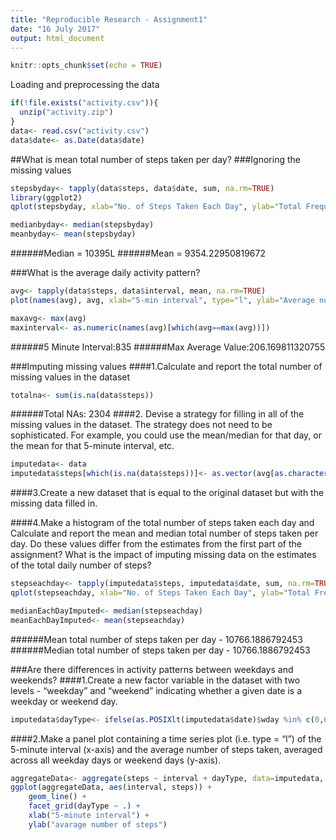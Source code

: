 ---
title: "Reproducible Research - Assignment1"
date: "16 July 2017"
output: html_document
---

```{r setup, include=FALSE}
knitr::opts_chunk$set(echo = TRUE)
```
Loading and preprocessing the data
```{r}
if(!file.exists("activity.csv")){
  unzip("activity.zip")
}
data<- read.csv("activity.csv")
data$date<- as.Date(data$date)
```
##What is mean total number of steps taken per day?
###Ignoring the missing values
```{r}
stepsbyday<- tapply(data$steps, data$date, sum, na.rm=TRUE)
library(ggplot2)
qplot(stepsbyday, xlab="No. of Steps Taken Each Day", ylab="Total Frequency", binwidth=500)

```
```{r}
medianbyday<- median(stepsbyday)
meanbyday<- mean(stepsbyday)
```
######Median = 10395L
######Mean = 9354.22950819672

###What is the average daily activity pattern?
```{r}
avg<- tapply(data$steps, data$interval, mean, na.rm=TRUE)
plot(names(avg), avg, xlab="5-min interval", type="l", ylab="Average no. of steps")
```

```{r}
maxavg<- max(avg)
maxinterval<- as.numeric(names(avg)[which(avg==max(avg))])
```

######5 Minute Interval:835
######Max Average Value:206.169811320755

###Imputing missing values
####1.Calculate and report the total number of missing values in the dataset 
```{r}
totalna<- sum(is.na(data$steps))
```
######Total NAs: 2304
####2. Devise a strategy for filling in all of the missing values in the dataset. The strategy does not need to be sophisticated. For example, you could use the mean/median for that day, or the mean for that 5-minute interval, etc.
```{r}
imputedata<- data
imputedata$steps[which(is.na(data$steps))]<- as.vector(avg[as.character(data[which(is.na(data$steps)),3])])

```
####3.Create a new dataset that is equal to the original dataset but with the missing data filled in.

####4.Make a histogram of the total number of steps taken each day and Calculate and report the mean and median total number of steps taken per day. Do these values differ from the estimates from the first part of the assignment? What is the impact of imputing missing data on the estimates of the total daily number of steps?
```{r}
stepseachday<- tapply(imputedata$steps, imputedata$date, sum, na.rm=TRUE)
qplot(stepseachday, xlab="No. of Steps Taken Each Day", ylab="Total Frequency", binwidth=500)
```
```{r}
medianEachDayImputed<- median(stepseachday)
meanEachDayImputed<- mean(stepseachday)
``` 

######Mean total number of steps taken per day - 10766.1886792453
######Median total number of steps taken per day - 10766.1886792453

###Are there differences in activity patterns between weekdays and weekends?
####1.Create a new factor variable in the dataset with two levels - "weekday" and "weekend" indicating whether a given date is a weekday or weekend day.

```{r}
imputedata$dayType<- ifelse(as.POSIXlt(imputedata$date)$wday %in% c(0,6), "weekends","weekdays")

``` 
####2.Make a panel plot containing a time series plot (i.e. type = "l") of the 5-minute interval (x-axis) and the average number of steps taken, averaged across all weekday days or weekend days (y-axis).

```{r}
aggregateData<- aggregate(steps ~ interval + dayType, data=imputedata, mean)
ggplot(aggregateData, aes(interval, steps)) + 
    geom_line() + 
    facet_grid(dayType ~ .) +
    xlab("5-minute interval") + 
    ylab("avarage number of steps")

``` 
















